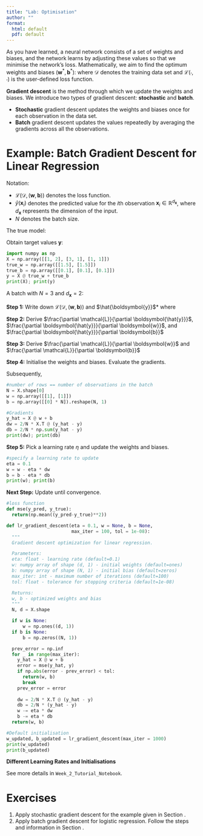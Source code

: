 ```yaml
---
title: "Lab: Optimisation"
author: ""
format:
  html: default
  pdf: default
---
```


As you have learned, a neural network consists of a set of weights and biases, and the network learns by adjusting these values so that we minimise the network's loss. Mathematically, we aim to find the optimum weights and biases $(\boldsymbol{w}^{*}, \boldsymbol{b}^{*})$:
\begin{align}
  (\boldsymbol{w}^{*}, \boldsymbol{b}^{*}) = \underset{\boldsymbol{w}, \boldsymbol{b}}{\text{arg min}}\  \mathcal{L}(\mathcal{D}, (\boldsymbol{w}, \boldsymbol{b}))  \nonumber
\end{align}
where $\mathcal{D}$ denotes the training data set and $\mathcal{L}(\cdot, \cdot)$ is the user-defined loss function.

**Gradient descent** is the method through which we update the weights and biases. We introduce two types of gradient descent: **stochastic** and **batch**. 

- **Stochastic** gradient descent updates the weights and biases once for each observation in the data set.
- **Batch** gradient descent updates the values repeatedly by averaging the gradients across all the observations. 

# Example: Batch Gradient Descent for Linear Regression

Notation:

- $\mathcal{L}(\mathcal{D}, (\boldsymbol{w}, \boldsymbol{b}))$ denotes the loss function.
- $\hat{y}(\boldsymbol{x}_i)$ denotes the predicted value for the $i$th observation $\boldsymbol{x}_i \in \mathbb{R}^{d_{\boldsymbol{x}}}$, where $d_{\boldsymbol{x}}$ represents the dimension of the input.
- $N$ denotes the batch size.

The true model:
\begin{align}
    \boldsymbol{w}_{\text{True}} = \begin{pmatrix} 1.5 \\ 1.5 \end{pmatrix}, \boldsymbol{b}_{\text{True}} = \begin{pmatrix} 0.1 \\ 0.1 \\ 0.1 \end{pmatrix}. \\ \nonumber
\end{align}

Obtain target values $\boldsymbol{y}$:

```python
import numpy as np
X = np.array([[1, 2], [3, 1], [1, 1]])
true_w = np.array([[1.5], [1.5]])
true_b = np.array([[0.1], [0.1], [0.1]])
y = X @ true_w + true_b
print(X); print(y)
```

A batch with $N=3$ and $d_{\boldsymbol{x}}=2$:
\begin{align}
    \boldsymbol{X} = \begin{pmatrix}
        1 & 2\\
        3 & 1 \\
        1 & 1
        \end{pmatrix} , 
        \boldsymbol{y} = \begin{pmatrix}
        4.6 \\
        6.1 \\
        3.1
        \end{pmatrix}.
            \\ \nonumber
\end{align}

**Step 1:** Write down $\mathcal{L}(\mathcal{D}, (\boldsymbol{w}, \boldsymbol{b}))$ and $\hat{\boldsymbol{y}}$*
\begin{align}
    \mathcal{L}(\mathcal{D}, (\boldsymbol{w}, \boldsymbol{b})) =\frac{1}{N} \sum_{i=1}^{N} \big(\hat{y}(\boldsymbol{x}_i) - y_i \big)^2 = \frac{1}{N} (\hat{\boldsymbol{y}} - \boldsymbol{y})^{\top}(\hat{\boldsymbol{y}} - \boldsymbol{y}),  
\end{align}
where
\begin{align}
    \hat{y}(\boldsymbol{x}_i) &=  \boldsymbol{x}_i\boldsymbol{w} + \boldsymbol{b}, \\
    \hat{\boldsymbol{y}} &= \boldsymbol{X} \boldsymbol{w} + \boldsymbol{b} = \begin{pmatrix}
        \hat{y}(\boldsymbol{x}_1) \\
        \hat{y}(\boldsymbol{x}_2) \\
        \hat{y}(\boldsymbol{x}_3)
        \end{pmatrix}. 
    \\ \nonumber
\end{align}

**Step 2:** Derive $\frac{\partial \mathcal{L}}{\partial \boldsymbol{\hat{y}}}$, $\frac{\partial \boldsymbol{\hat{y}}}{\partial \boldsymbol{w}}$, and $\frac{\partial \boldsymbol{\hat{y}}}{\partial \boldsymbol{b}}$
\begin{align}
    \frac{\partial \mathcal{L}}{\partial \boldsymbol{\hat{y}}} &= \frac{2}{N} \sum_{i=1}^{N}  \big(\hat{y}(\boldsymbol{x}_i) - y_i \big) = \frac{2}{N} (\hat{\boldsymbol{y}} - \boldsymbol{y}), \\
    \frac{\partial \boldsymbol{\hat{y}}}{\partial \boldsymbol{w}} &=  \boldsymbol{X}, \\
    \frac{\partial \boldsymbol{\hat{y}}}{\partial \boldsymbol{b}} &=  \boldsymbol{I}_{3\times 1} = \begin{pmatrix}
         1  \\
         1  \\
        1
        \end{pmatrix}  . \\ \nonumber
\end{align}

**Step 3:** Derive $\frac{\partial \mathcal{L}}{\partial \boldsymbol{w}}$ and $\frac{\partial \mathcal{L}}{\partial \boldsymbol{b}}$

\begin{align}
    \frac{\partial \mathcal{L}}{\partial \boldsymbol{w}} &= \frac{\partial \mathcal{L}}{\partial \boldsymbol{\hat{y}}}  \frac{\partial \boldsymbol{\hat{y}}}{\partial \boldsymbol{w}} = \frac{2}{N} \sum_{i=1}^{N} \boldsymbol{x}_i^{\top}  \big(\hat{y}(\boldsymbol{x}_i) - y_i \big) = \frac{2}{N} \boldsymbol{X}^{\top} (\hat{\boldsymbol{y}} - \boldsymbol{y}),  \\
    \frac{\partial \mathcal{L}}{\partial \boldsymbol{b}} &= \frac{\partial \mathcal{L}}{\partial \boldsymbol{\hat{y}}}  \frac{\partial \boldsymbol{\hat{y}}}{\partial \boldsymbol{b}} =\frac{2}{N} \sum_{i=1}^{N}  \big(\hat{y}(\boldsymbol{x}_i) - y_i \big)  = \frac{2}{N} \boldsymbol{I}^{\top}(\hat{\boldsymbol{y}} - \boldsymbol{y}).    \\ \nonumber
\end{align}

**Step 4:** Initialise the weights and biases. Evaluate the gradients.

\begin{align}
    \boldsymbol{w} = \begin{pmatrix} 1\\ 1 \end{pmatrix}, \boldsymbol{b} = \begin{pmatrix} 0 \\ 0 \\ 0 \end{pmatrix} \\ \nonumber
\end{align}
Subsequently,
\begin{align}
    \frac{\partial \mathcal{L}}{\partial \boldsymbol{w}} &= \frac{2}{3} 
     \underbrace{\begin{pmatrix}
         1 & 3 & 1  \\
        2 & 1 & 1  \\
        \end{pmatrix}}_{\boldsymbol{X}}  \Bigg[
        \underbrace{\begin{pmatrix}
        3 \\
        4 \\
        2
        \end{pmatrix}}_{\hat{\boldsymbol{y}}}
        -
        \underbrace{ \begin{pmatrix}
        4.6 \\
        6.1 \\
        3.1
        \end{pmatrix}}_{\boldsymbol{y}}
        \Bigg] = 
        \begin{pmatrix}
        -6.000 \\
        -4.267 
        \end{pmatrix},
        \\
        \frac{\partial \mathcal{L}}{\partial \boldsymbol{b}} &= \frac{2}{3}
            \underbrace{\begin{pmatrix}
           1  & 1 & 1
        \end{pmatrix}}_{\boldsymbol{I}}  \Bigg[
        \underbrace{\begin{pmatrix}
        3 \\
        4 \\
        2
        \end{pmatrix}}_{\hat{\boldsymbol{y}}}
        -
        \underbrace{\begin{pmatrix}
        4.6 \\
        6.1 \\
        3.1
        \end{pmatrix}}_{\boldsymbol{y}}
        \Bigg] = -3.200.\\ \nonumber
\end{align}

```python
#number of rows == number of observations in the batch
N = X.shape[0] 
w = np.array([[1], [1]])
b = np.array([[0] * N]).reshape(N, 1)

#Gradients
y_hat = X @ w + b
dw = 2/N * X.T @ (y_hat - y)
db = 2/N * np.sum(y_hat - y)
print(dw); print(db)
```

**Step 5:** Pick a learning rate $\eta$ and update the weights and biases.

\begin{align}
    \eta &= 0.1,\\
    \boldsymbol{w} &=  \boldsymbol{w} - \eta \frac{\partial \mathcal{L}}{\partial \boldsymbol{w}}
    =
    \begin{pmatrix}
        1.600 \\
        1.427 
        \end{pmatrix}, \\
    \boldsymbol{b} &=  \boldsymbol{b} - \eta \frac{\partial \mathcal{L}}{\partial \boldsymbol{b}}
    =\begin{pmatrix}
        0.320 \\
        0.320 \\
        0.320
        \end{pmatrix}
\end{align}

```python
#specify a learning rate to update
eta = 0.1
w = w - eta * dw
b = b - eta * db
print(w); print(b)
```

**Next Step:** Update until convergence.

```python
#loss function
def mse(y_pred, y_true):
  return(np.mean((y_pred-y_true)**2))

def lr_gradient_descent(eta = 0.1, w = None, b = None,
                        max_iter = 100, tol = 1e-08):
  """
  Gradient descent optimization for linear regression.

  Parameters:
  eta: float - learning rate (default=0.1)
  w: numpy array of shape (d, 1) - initial weights (default=ones)
  b: numpy array of shape (N, 1) - initial bias (default=zeros)
  max_iter: int - maximum number of iterations (default=100)
  tol: float - tolerance for stopping criteria (default=1e-08)

  Returns:
  w, b - optimized weights and bias
  """
  N, d = X.shape

  if w is None:
      w = np.ones((d, 1))
  if b is None:
      b = np.zeros((N, 1))

  prev_error = np.inf
  for _ in range(max_iter):
    y_hat = X @ w + b
    error = mse(y_hat, y)
    if np.abs(error - prev_error) < tol:
      return(w, b)
      break
    prev_error = error
    
    dw = 2/N * X.T @ (y_hat - y)
    db = 2/N * (y_hat - y)
    w -= eta * dw
    b -= eta * db
  return(w, b)

#Default initialisation
w_updated, b_updated = lr_gradient_descent(max_iter = 1000)
print(w_updated)
print(b_updated)
```

**Different Learning Rates and Initialisations**

See more details in `Week_2_Tutorial_Notebook`.

# Exercises

1. Apply stochastic gradient descent for the example given in Section \hyperref[Example BGD]{4.3}.
2. Apply batch gradient descent for logistic regression. Follow the steps and information in Section \hyperref[Example BGD]{4.3}.
